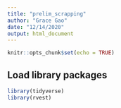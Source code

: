 ```yaml
---
title: "prelim_scrapping"
author: "Grace Gao"
date: "12/14/2020"
output: html_document
---
```


```r
knitr::opts_chunk$set(echo = TRUE)
```

## Load library packages

```r
library(tidyverse)
library(rvest)
```